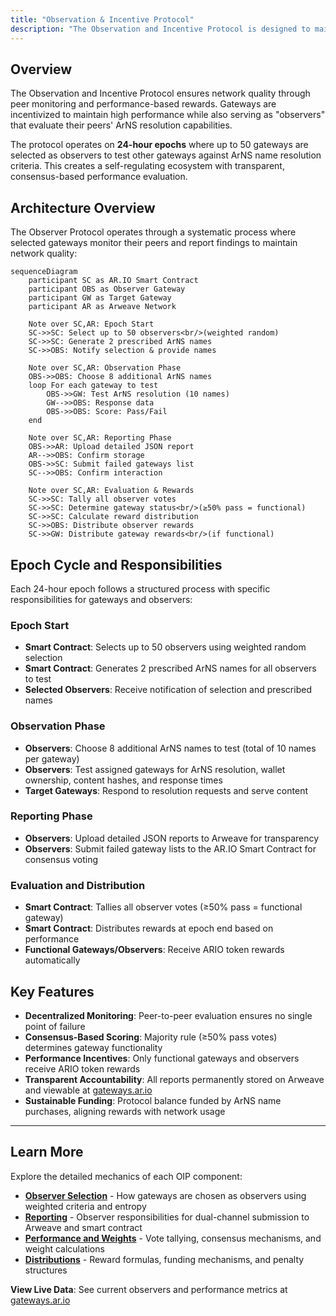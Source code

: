 ```yaml
---
title: "Observation & Incentive Protocol"
description: "The Observation and Incentive Protocol is designed to maintain and enhance the operational integrity of gateways on the AR.IO Network through a combination of incentivizing gateways for good performance and tasking those gateways to fulfill the role of observers"
---
```


## Overview

The Observation and Incentive Protocol ensures network quality through peer monitoring and performance-based rewards. Gateways are incentivized to maintain high performance while also serving as "observers" that evaluate their peers' ArNS resolution capabilities.

The protocol operates on **24-hour epochs** where up to 50 gateways are selected as observers to test other gateways against ArNS name resolution criteria. This creates a self-regulating ecosystem with transparent, consensus-based performance evaluation.

## Architecture Overview

The Observer Protocol operates through a systematic process where selected gateways monitor their peers and report findings to maintain network quality:

```mermaid
sequenceDiagram
    participant SC as AR.IO Smart Contract
    participant OBS as Observer Gateway
    participant GW as Target Gateway
    participant AR as Arweave Network
    
    Note over SC,AR: Epoch Start
    SC->>SC: Select up to 50 observers<br/>(weighted random)
    SC->>SC: Generate 2 prescribed ArNS names
    SC->>OBS: Notify selection & provide names
    
    Note over SC,AR: Observation Phase
    OBS->>OBS: Choose 8 additional ArNS names
    loop For each gateway to test
        OBS->>GW: Test ArNS resolution (10 names)
        GW-->>OBS: Response data
        OBS->>OBS: Score: Pass/Fail
    end
    
    Note over SC,AR: Reporting Phase
    OBS->>AR: Upload detailed JSON report
    AR-->>OBS: Confirm storage
    OBS->>SC: Submit failed gateways list
    SC-->>OBS: Confirm interaction
    
    Note over SC,AR: Evaluation & Rewards
    SC->>SC: Tally all observer votes
    SC->>SC: Determine gateway status<br/>(≥50% pass = functional)
    SC->>SC: Calculate reward distribution
    SC->>OBS: Distribute observer rewards
    SC->>GW: Distribute gateway rewards<br/>(if functional)
```

## Epoch Cycle and Responsibilities

Each 24-hour epoch follows a structured process with specific responsibilities for gateways and observers:

### Epoch Start
- **Smart Contract**: Selects up to 50 observers using weighted random selection
- **Smart Contract**: Generates 2 prescribed ArNS names for all observers to test
- **Selected Observers**: Receive notification of selection and prescribed names

### Observation Phase
- **Observers**: Choose 8 additional ArNS names to test (total of 10 names per gateway)
- **Observers**: Test assigned gateways for ArNS resolution, wallet ownership, content hashes, and response times
- **Target Gateways**: Respond to resolution requests and serve content

### Reporting Phase
- **Observers**: Upload detailed JSON reports to Arweave for transparency
- **Observers**: Submit failed gateway lists to the AR.IO Smart Contract for consensus voting

### Evaluation and Distribution
- **Smart Contract**: Tallies all observer votes (≥50% pass = functional gateway)
- **Smart Contract**: Distributes rewards at epoch end based on performance
- **Functional Gateways/Observers**: Receive ARIO token rewards automatically

## Key Features

- **Decentralized Monitoring**: Peer-to-peer evaluation ensures no single point of failure
- **Consensus-Based Scoring**: Majority rule (≥50% pass votes) determines gateway functionality  
- **Performance Incentives**: Only functional gateways and observers receive ARIO token rewards
- **Transparent Accountability**: All reports permanently stored on Arweave and viewable at [gateways.ar.io](https://gateways.ar.io)
- **Sustainable Funding**: Protocol balance funded by ArNS name purchases, aligning rewards with network usage

---

## Learn More

Explore the detailed mechanics of each OIP component:

- **[Observer Selection](/learn/oip/observer-selection)** - How gateways are chosen as observers using weighted criteria and entropy
- **[Reporting](/learn/oip/reporting)** - Observer responsibilities for dual-channel submission to Arweave and smart contract  
- **[Performance and Weights](/learn/oip/performance-evaluation)** - Vote tallying, consensus mechanisms, and weight calculations
- **[Distributions](/learn/oip/reward-distribution)** - Reward formulas, funding mechanisms, and penalty structures

**View Live Data**: See current observers and performance metrics at [gateways.ar.io](https://gateways.ar.io)
